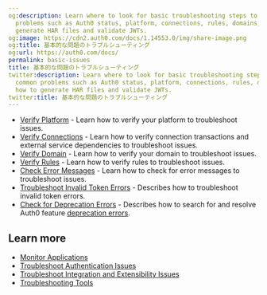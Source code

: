 ```yaml
---
og:description: Learn where to look for basic troubleshooting steps to eliminate common
  problems such as Auth0 status, platform, connections, rules, domains, and how to
  generate HAR files and validate JWTs.
og:image: https://cdn2.auth0.com/docs/1.14553.0/img/share-image.png
og:title: 基本的な問題のトラブルシューティング
og:url: https://auth0.com/docs/
permalink: basic-issues
title: 基本的な問題のトラブルシューティング
twitter:description: Learn where to look for basic troubleshooting steps to eliminate
  common problems such as Auth0 status, platform, connections, rules, domains, and
  how to generate HAR files and validate JWTs.
twitter:title: 基本的な問題のトラブルシューティング
---
```


* [Verify Platform](/docs/troubleshoot/basic-issues/verify-platform) - Learn how to verify your platform to troubleshoot issues.
* [Verify Connections](/docs/troubleshoot/basic-issues/verify-connections) - Learn how to verify connection transactions and external service dependencies to troubleshoot issues.
* [Verify Domain](/docs/troubleshoot/basic-issues/verify-domain) - Learn how to verify your domain to troubleshoot issues.
* [Verify Rules](/docs/troubleshoot/basic-issues/verify-rules) - Learn how to verify rules to troubleshoot issues.
* [Check Error Messages](/docs/troubleshoot/basic-issues/check-error-messages) - Learn how to check for error messages to troubleshoot issues.
* [Troubleshoot Invalid Token Errors](/docs/troubleshoot/basic-issues/invalid-token-errors) - Describes how to troubleshoot invalid token errors.
* [Check for Deprecation Errors](/docs/troubleshoot/basic-issues/search-logs-for-deprecation-errors) - Describes how to search for and resolve Auth0 feature [deprecation errors](/docs/troubleshoot/basic-issues/check-deprecation-errors).

## Learn more

* [Monitor Applications](/docs/deploy-monitor/monitor/monitor-applications)
* [Troubleshoot Authentication Issues](/docs/troubleshoot/authentication-issues)
* [Troubleshoot Integration and Extensibility Issues](/docs/troubleshoot/integration-extensibility-issues)
* [Troubleshooting Tools](/docs/troubleshoot/troubleshooting-tools)